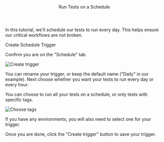 

<Layout>

<Header>Run Tests on a Schedule</Header>

In this tutorial, we'll schedule our tests to run every day. This helps ensure our critical workflows are not broken.

<SubHeader>Create Schedule Trigger</SubHeader>

<CreateTrigger description="every day" />

Confirm you are on the "Schedule" tab.

<Image
  alt="Create trigger"
  height={531}
  src="/docs/run-tests-on-a-schedule/create-trigger.png"
  width={486}
/>

You can rename your trigger, or keep the default name ("Daily" in our example). Next choose whether you want your tests to run every day or every hour.

You can choose to run all your tests on a schedule, or only tests with specific tags.

<Image
  alt="Choose tags"
  height={126}
  src="/docs/run-tests-on-a-schedule/choose-tags.png"
  width={488}
/>

If you have any <Link href="use-environment-variables">environments</Link>, you will also need to select one for your trigger.

Once you are done, click the "Create trigger" button to save your trigger.

<ViewRunHistory description="on a schedule" />

</Layout>

